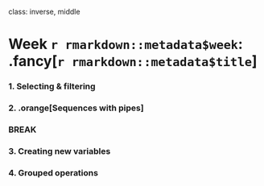 
class: inverse, middle

# Week `r rmarkdown::metadata$week`: .fancy[`r rmarkdown::metadata$title`]

### 1. Selecting & filtering
### 2. .orange[Sequences with pipes]

### BREAK

### 3. Creating new variables
### 4. Grouped operations
